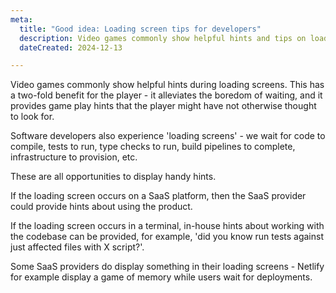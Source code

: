 ```yaml
---
meta:
  title: "Good idea: Loading screen tips for developers"
  description: Video games commonly show helpful hints and tips on loading screens. Developer tools should contain the same. 
  dateCreated: 2024-12-13

---
```


Video games commonly show helpful hints during loading screens. This has a two-fold benefit for the player - it alleviates the boredom of waiting, and it provides game play hints that the player might have not otherwise thought to look for. 

Software developers also experience 'loading screens' - we wait for code to compile, tests to run, type checks to run, build pipelines to complete, infrastructure to provision, etc. 

These are all opportunities to display handy hints. 

If the loading screen occurs on a SaaS platform, then the SaaS provider could provide hints about using the product. 

If the loading screen occurs in a terminal, in-house hints about working with the codebase can be provided, for example, 'did you know run tests against just affected files with X script?'. 

Some SaaS providers do display something in their loading screens - Netlify for example display a game of memory while users wait for deployments. 

